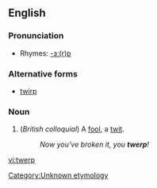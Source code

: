 ==English==

===Pronunciation===
*Rhymes: [[Rhymes:English:-ɜː(r)p|-ɜː(r)p]]

===Alternative forms===
*[[twirp]]

===Noun===
{{en-noun}}

#(''British colloquial'') A [[fool]], a [[twit]].<!--used outside Britain?-->
#:''Now you've broken it, you '''twerp'''!''

[[Category:Unknown etymology]]<!--SOED-->

[[vi:twerp]]